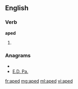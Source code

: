 ==English==

===Verb===
'''aped'''

# {{past of|[[ape]]}}

===Anagrams===
* {{alphagram|adep}}
* [[E.D. Pa.#English|E.D. Pa.]]

[[fr:aped]]
[[mg:aped]]
[[ml:aped]]
[[vi:aped]]